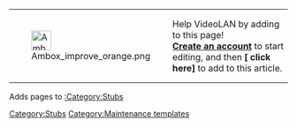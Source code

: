 {| class="widebox center noprint" style="padding:0;"
|style="padding:0;"|[[File:Ambox improve orange.png|36px|alt=|link=:Category:Stubs]]
|style="padding:0;"|Help VideoLAN by adding to this page!<br>  '''[[Special:CreateAccount|Create an account]]''' to start editing, and then <span class="plainlinks">'''[{{fullurl:{{FULLPAGENAME}}|action=edit}} click here]'''</span> to add to this article.
|}<includeonly>[[Category:Stubs]]</includeonly><noinclude>


Adds pages to [[:Category:Stubs]]
[[Category:Maintenance templates]]
</noinclude>